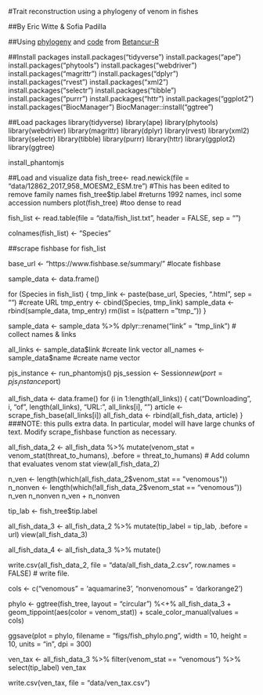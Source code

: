 #Trait reconstruction using a phylogeny of venom in fishes

##By Eric Witte & Sofia Padilla

##Using [phylogeny](https://github.com/projectdigest/betancur_r-fish-tree/tree/master) and [code](https://istmobiome.rbind.io/project/betancur-r-fish-tree/#examples-of-viualization-in-anvio) from [Betancur-R](https://link.springer.com/article/10.1186/s12862-017-0958-3#Sec4)

##Install packages
install.packages("tidyverse")
install.packages("ape")
install.packages("phytools")
install.packages("webdriver")
install.packages("magrittr")
install.packages("dplyr")
install.packages("rvest")
install.packages("xml2")
install.packages("selectr")
install.packages("tibble")
install.packages("purrr")
install.packages("httr")
install.packages("ggplot2")
install.packages("BiocManager")
BiocManager::install("ggtree")

##Load packages
library(tidyverse)
library(ape)
library(phytools)
library(webdriver)
library(magrittr)
library(dplyr)
library(rvest)
library(xml2)
library(selectr)
library(tibble)
library(purrr)
library(httr)
library(ggplot2)
library(ggtree)

install_phantomjs

##Load and visualize data
fish_tree<- read.newick(file = "data/12862_2017_958_MOESM2_ESM.tre") #This has been edited to remove family names
fish_tree$tip.label #returns 1992 names, incl some accession numbers
plot(fish_tree) #too dense to read

fish_list <- read.table(file = "data/fish_list.txt", header = FALSE, sep = "\n")

colnames(fish_list) <- "Species"

##scrape fishbase for fish_list

base_url <- "https://www.fishbase.se/summary/" #locate fishbase

sample_data <- data.frame()

for (Species in fish_list) {
     tmp_link <- paste(base_url, Species, ".html", sep = "") #create URL
     tmp_entry <- cbind(Species, tmp_link)
     sample_data <- rbind(sample_data, tmp_entry)
     rm(list = ls(pattern = "tmp_"))
}

sample_data <- sample_data %>% dplyr::rename("link" = "tmp_link") # collect names & links

all_links <- sample_data$link #create link vector
all_names <- sample_data$name #create name vector

pjs_instance <- run_phantomjs()
pjs_session <- Session$new(port = pjs_instance$port)

all_fish_data <- data.frame()
for (i in 1:length(all_links)) {
  cat("Downloading", i, "of", length(all_links), "URL:", all_links[i], "\n")
  article <- scrape_fish_base(all_links[i])
  all_fish_data <- rbind(all_fish_data, article)
} ###NOTE: this pulls extra data. In particular, model will have large chunks of text. Modify scrape_fishbase function as necessary.


all_fish_data_2 <- all_fish_data %>%  mutate(venom_stat = venom_stat(threat_to_humans), .before = threat_to_humans) # Add column that evaluates venom stat
view(all_fish_data_2)

n_ven <- length(which(all_fish_data_2$venom_stat == "venomous"))
n_nonven <- length(which(!all_fish_data_2$venom_stat == "venomous"))
n_ven
n_nonven
n_ven + n_nonven

tip_lab <- fish_tree$tip.label

all_fish_data_3 <- all_fish_data_2 %>% mutate(tip_label = tip_lab, .before = url)
view(all_fish_data_3)

all_fish_data_4 <- all_fish_data_3 %>% mutate()

write.csv(all_fish_data_2, file = "data/all_fish_data_2.csv", row.names = FALSE) # write file. 

cols <- c("venomous" = 'aquamarine3', "nonvenomous" = 'darkorange2')

phylo <- ggtree(fish_tree, layout = "circular") %<+% all_fish_data_3 + geom_tippoint(aes(color = venom_stat)) + scale_color_manual(values = cols)

ggsave(plot = phylo, filename = "figs/fish_phylo.png", width = 10, height = 10, units = "in", dpi = 300)

ven_tax <- all_fish_data_3 %>% filter(venom_stat == "venomous") %>% select(tip_label)
ven_tax

write.csv(ven_tax, file = "data/ven_tax.csv")

